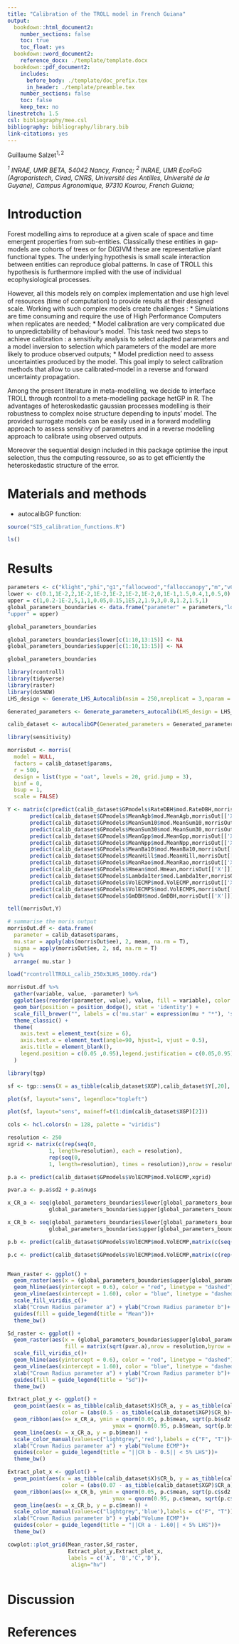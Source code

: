 ```yaml
---
title: "Calibration of the TROLL model in French Guiana"
output: 
  bookdown::html_document2:
    number_sections: false  
    toc: true
    toc_float: yes
  bookdown::word_document2:
    reference_docx: ./template/template.docx
  bookdown::pdf_document2:
    includes:
      before_body: ./template/doc_prefix.tex
      in_header: ./template/preamble.tex
    number_sections: false
    toc: false
    keep_tex: no
linestretch: 1.5
csl: bibliography/mee.csl
bibliography: bibliography/library.bib
link-citations: yes
---
```

Guillaume Salzet$^{1,2}$

*$^1$ INRAE, UMR BETA, 54042 Nancy, France;*
*$^2$ INRAE, UMR EcoFoG (Agroparistech, Cirad, CNRS, Université des Antilles, Université de la Guyane), Campus Agronomique, 97310 Kourou, French Guiana;*

# Introduction

Forest modelling aims to reproduce at a given scale of space and time emergent properties from sub-entities. Classically these entities in gap-models are cohorts of trees or for D(G)VM these are representative plant functional types. The underlying hypothesis is small scale interaction between entities can reproduce global patterns. In case of TROLL this hypothesis is furthermore implied with the use of individual ecophysiological processes. 

However, all this models rely on complex implementation and use high level of resources (time of computation) to provide results at their designed scale. Working with such complex models create challenges :
 * Simulations are time consuming and require the use of High Performance Computers when replicates are needed;
 * Model calibration are very complicated due to unpredictability of behaviour's model. This task need two steps to achieve calibration : a sensitivity analysis to select adapted parameters and a model inversion to selection which parameters of the model are more likely to produce observed outputs;
 * Model prediction need to assess uncertainties produced by the model. This goal imply to select calibration methods that allow to use calibrated-model in a reverse and forward uncertainty propagation.
 
 Among the present literature in meta-modelling, we decide to interface TROLL through rcontroll to a meta-modelling package hetGP in R. The advantages of heteroskedastic gaussian processes modelling is their robustness to complex noise structure depending to inputs' model. The provided surrogate models can be easily used in a forward modelling approach to assess sensitivy of parameters and in a reverse modelling approach to calibrate using observed outputs.
 
 Moreover the sequential design included in this package optimise the input selection, thus the computing ressource, so as to get efficiently the heteroskedastic structure of the error.

# Materials and methods

* autocalibGP function:

```r
source("SI5_calibration_functions.R")

ls()
```



# Results

```r

parameters <- c("klight","phi","g1","fallocwood","falloccanopy","m","vC","Cseedrain","log10nbs0","Hmaxcor","CR_a","CR_b","m1","DBHmaxcor","ahCorr")
lower <- c(0.1,1E-2,2,1E-2,1E-2,1E-2,1E-2,1E-2,0,1E-1,1.5,0.4,1,0.5,0)
upper = c(1,0.2-1E-2,5,1,1,0.05,0.15,1E5,2,1.9,3,0.8,1.2,1.5,1)
global_parameters_boundaries <- data.frame("parameter" = parameters,"lower" = lower,
"upper" = upper)

global_parameters_boundaries
```

```r
global_parameters_boundaries$lower[c(1:10,13:15)] <- NA
global_parameters_boundaries$upper[c(1:10,13:15)] <- NA

global_parameters_boundaries
```

```r
library(rcontroll)
library(tidyverse)
library(raster)
library(doSNOW)
LHS_design <- Generate_LHS_Autocalib(nsim = 250,nreplicat = 3,nparam = 2,paramLHS = global_parameters_boundaries,Nyears = 1000,Nsampling = 100)

Generated_parameters <- Generate_parameters_autocalib(LHS_design = LHS_design)
```


```r
calib_dataset <- autocalibGP(Generated_parameters = Generated_parameters,PATH = getwd(),ncores_sim = 100,ncores = 10,NiterHetGP = NULL,initj = 1,Jrefresh = 25)
```

```r
library(sensitivity)

morrisOut <- morris(
  model = NULL,
  factors = calib_dataset$params, 
  r = 500, 
  design = list(type = "oat", levels = 20, grid.jump = 3), 
  binf = 0, 
  bsup = 1, 
  scale = FALSE)

Y <- matrix(c(predict(calib_dataset$GPmodels$RateDBH$mod.RateDBH,morrisOut[['X']])$mean,
       predict(calib_dataset$GPmodels$MeanAgb$mod.MeanAgb,morrisOut[['X']])$mean,
       predict(calib_dataset$GPmodels$MeanSum10$mod.MeanSum10,morrisOut[['X']])$mean,
       predict(calib_dataset$GPmodels$MeanSum30$mod.MeanSum30,morrisOut[['X']])$mean,
       predict(calib_dataset$GPmodels$MeanGpp$mod.MeanGpp,morrisOut[['X']])$mean,
       predict(calib_dataset$GPmodels$MeanNpp$mod.MeanNpp,morrisOut[['X']])$mean,
       predict(calib_dataset$GPmodels$MeanBa10$mod.MeanBa10,morrisOut[['X']])$mean,
       predict(calib_dataset$GPmodels$MeanHill$mod.MeanHill,morrisOut[['X']])$mean,
       predict(calib_dataset$GPmodels$MeanRao$mod.MeanRao,morrisOut[['X']])$mean,
       predict(calib_dataset$GPmodels$Hmean$mod.Hmean,morrisOut[['X']])$mean,
       predict(calib_dataset$GPmodels$Lambda1ter$mod.Lambda1ter,morrisOut[['X']])$mean,
       predict(calib_dataset$GPmodels$VolECMP$mod.VolECMP,morrisOut[['X']])$mean,
       predict(calib_dataset$GPmodels$VolECMPS$mod.VolECMPS,morrisOut[['X']])$mean,
       predict(calib_dataset$GPmodels$GmDBH$mod.GmDBH,morrisOut[['X']])$mean), ncol = 14, byrow = FALSE)

tell(morrisOut,Y)

# summarise the moris output
morrisOut.df <- data.frame(
  parameter = calib_dataset$params,
  mu.star = apply(abs(morrisOut$ee), 2, mean, na.rm = T),
  sigma = apply(morrisOut$ee, 2, sd, na.rm = T)
) %>%
  arrange( mu.star )

```

```r
load("rcontrollTROLL_calib_250x3LHS_1000y.rda")
```

```r
morrisOut.df %>%
  gather(variable, value, -parameter) %>%
  ggplot(aes(reorder(parameter, value), value, fill = variable), color = NA)+
  geom_bar(position = position_dodge(), stat = 'identity') +
  scale_fill_brewer("", labels = c('mu.star' = expression(mu * "*"), 'sigma' = expression(sigma)), palette="Dark2") +
  theme_classic() +
  theme(
    axis.text = element_text(size = 6),
    axis.text.x = element_text(angle=90, hjust=1, vjust = 0.5),
    axis.title = element_blank(),
    legend.position = c(0.05 ,0.95),legend.justification = c(0.05,0.95)
  )
```

```r
library(tgp)

sf <- tgp::sens(X = as_tibble(calib_dataset$XGP),calib_dataset$Y[,20], nn.lhs=1000, model=bgp, verb=1)

plot(sf, layout="sens", legendloc="topleft")

plot(sf, layout="sens", maineff=t(1:dim(calib_dataset$XGP)[2]))
```

```r
cols <- hcl.colors(n = 128, palette = "viridis")

resolution <- 250
xgrid <- matrix(c(rep(seq(0,
             1, length=resolution), each = resolution),
             rep(seq(0,
             1, length=resolution), times = resolution)),nrow = resolution^2,byrow = FALSE)

p.a <- predict(calib_dataset$GPmodels$VolECMP$mod.VolECMP,xgrid)

pvar.a <- p.a$sd2 + p.a$nugs

x_CR_a <- seq(global_parameters_boundaries$lower[global_parameters_boundaries$parameter == calib_dataset$params[1]],
             global_parameters_boundaries$upper[global_parameters_boundaries$parameter == calib_dataset$params[1]], length=resolution)

x_CR_b <- seq(global_parameters_boundaries$lower[global_parameters_boundaries$parameter == calib_dataset$params[2]],
             global_parameters_boundaries$upper[global_parameters_boundaries$parameter == calib_dataset$params[2]], length=resolution)

p.b <- predict(calib_dataset$GPmodels$VolECMP$mod.VolECMP,matrix(c(seq(0,1, length=resolution),rep(0.5,times = resolution)),nrow = resolution, byrow = FALSE))

p.c <- predict(calib_dataset$GPmodels$VolECMP$mod.VolECMP,matrix(c(rep(0.07,times = resolution),seq(0,1, length=resolution)),nrow = resolution, byrow = FALSE))


Mean_raster <- ggplot() + 
  geom_raster(aes(x = (global_parameters_boundaries$upper[global_parameters_boundaries$parameter == calib_dataset$params[1]] - global_parameters_boundaries$lower[global_parameters_boundaries$parameter == calib_dataset$params[1]])*xgrid[,1] + global_parameters_boundaries$lower[global_parameters_boundaries$parameter == calib_dataset$params[1]], y = (global_parameters_boundaries$upper[global_parameters_boundaries$parameter == calib_dataset$params[2]] - global_parameters_boundaries$lower[global_parameters_boundaries$parameter == calib_dataset$params[2]])*xgrid[,2] + global_parameters_boundaries$lower[global_parameters_boundaries$parameter == calib_dataset$params[2]], fill = matrix(p.a$mean,nrow = resolution,byrow = FALSE))) +
  geom_hline(aes(yintercept = 0.6), color = "red", linetype = "dashed") +
  geom_vline(aes(xintercept = 1.60), color = "blue", linetype = "dashed")+
  scale_fill_viridis_c()+
  xlab("Crown Radius parameter a") + ylab("Crown Radius parameter b")+
  guides(fill = guide_legend(title = "Mean"))+
  theme_bw()

Sd_raster <- ggplot() + 
  geom_raster(aes(x = (global_parameters_boundaries$upper[global_parameters_boundaries$parameter == calib_dataset$params[1]] - global_parameters_boundaries$lower[global_parameters_boundaries$parameter == calib_dataset$params[1]])*xgrid[,1] + global_parameters_boundaries$lower[global_parameters_boundaries$parameter == calib_dataset$params[1]], y = (global_parameters_boundaries$upper[global_parameters_boundaries$parameter == calib_dataset$params[2]] - global_parameters_boundaries$lower[global_parameters_boundaries$parameter == calib_dataset$params[2]])*xgrid[,2] + global_parameters_boundaries$lower[global_parameters_boundaries$parameter == calib_dataset$params[2]], 
                  fill = matrix(sqrt(pvar.a),nrow = resolution,byrow = FALSE))) +
  scale_fill_viridis_c()+
  geom_hline(aes(yintercept = 0.6), color = "red", linetype = "dashed")+
  geom_vline(aes(xintercept = 1.60), color = "blue", linetype = "dashed")+
  xlab("Crown Radius parameter a") + ylab("Crown Radius parameter b")+
  guides(fill = guide_legend(title = "Sd"))+
  theme_bw()

Extract_plot_y <- ggplot() + 
  geom_point(aes(x = as_tibble(calib_dataset$X)$CR_a, y = as_tibble(calib_dataset$Y)$Vol_ECMP, 
                 color = (abs(0.5 - as_tibble(calib_dataset$XGP)$CR_b)<0.05) )) + 
  geom_ribbon(aes(x= x_CR_a, ymin = qnorm(0.05, p.b$mean, sqrt(p.b$sd2 + p.b$nugs)),
                                 ymax = qnorm(0.95, p.b$mean, sqrt(p.b$sd2 + p.b$nugs))), alpha = 0.1, color = "red") +
  geom_line(aes(x = x_CR_a, y = p.b$mean)) +
  scale_color_manual(values=c("lightgrey",'red'),labels = c("F", "T"))+
  xlab("Crown Radius parameter a") + ylab("Volume ECMP")+
  guides(color = guide_legend(title = "||CR b - 0.5|| < 5% LHS"))+
  theme_bw()

Extract_plot_x <- ggplot() + 
  geom_point(aes(x = as_tibble(calib_dataset$X)$CR_b, y = as_tibble(calib_dataset$Y)$Vol_ECMP, 
                 color = (abs(0.07 - as_tibble(calib_dataset$XGP)$CR_a)<0.05) )) + 
  geom_ribbon(aes(x= x_CR_b, ymin = qnorm(0.05, p.c$mean, sqrt(p.c$sd2 + p.c$nugs)),
                                 ymax = qnorm(0.95, p.c$mean, sqrt(p.c$sd2 + p.c$nugs))), alpha = 0.1, color = "red") +
  geom_line(aes(x = x_CR_b, y = p.c$mean)) +
  scale_color_manual(values=c("lightgrey",'blue'),labels = c("F", "T"))+
  xlab("Crown Radius parameter b") + ylab("Volume ECMP")+
  guides(color = guide_legend(title = "||CR a - 1.60|| < 5% LHS"))+
  theme_bw()

cowplot::plot_grid(Mean_raster,Sd_raster,
                   Extract_plot_y,Extract_plot_x,
                   labels = c('A', 'B','C','D'),
                    align="hv")



```


# Discussion

# References
